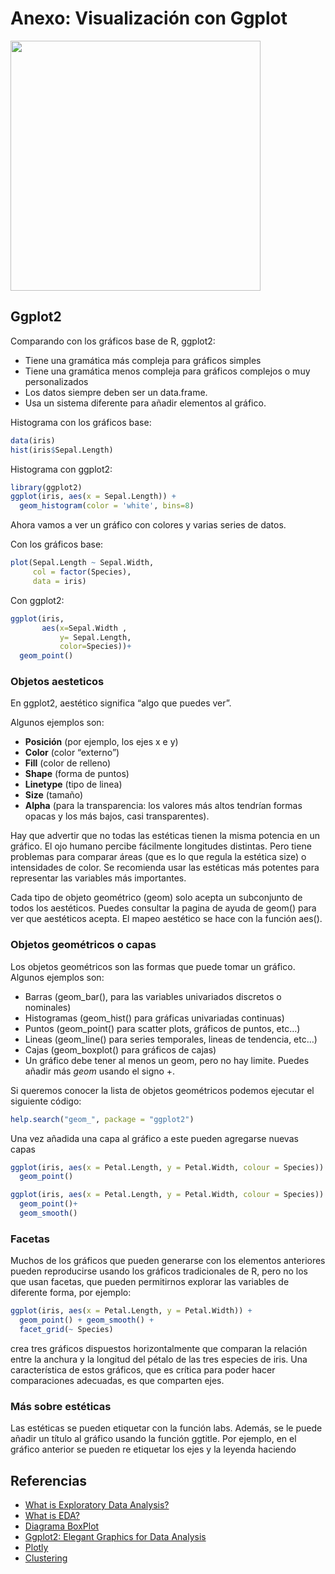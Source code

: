 # Anexo: Visualización con Ggplot

<div class="watermark"><img src="img/header.png" width="400"></div>

## Ggplot2

Comparando con los gráficos base de R, ggplot2:

-   Tiene una gramática más compleja para gráficos simples
-   Tiene una gramática menos compleja para gráficos complejos o muy personalizados
-   Los datos siempre deben ser un data.frame.
-   Usa un sistema diferente para añadir elementos al gráfico.

Histograma con los gráficos base:

```r

data(iris)
hist(iris$Sepal.Length)
```

Histograma con ggplot2:

```r
library(ggplot2)
ggplot(iris, aes(x = Sepal.Length)) +
  geom_histogram(color = 'white', bins=8)
```

Ahora vamos a ver un gráfico con colores y varias series de datos.

Con los gráficos base:

```r
plot(Sepal.Length ~ Sepal.Width,
     col = factor(Species),
     data = iris)

```

Con ggplot2:

```r
ggplot(iris, 
       aes(x=Sepal.Width , 
           y= Sepal.Length,
           color=Species))+
  geom_point()
```

### Objetos aesteticos

En ggplot2, aestético significa "algo que puedes ver".

Algunos ejemplos son:

-   **Posición** (por ejemplo, los ejes x e y)
-   **Color** (color "externo")
-   **Fill** (color de relleno)
-   **Shape** (forma de puntos)
-   **Linetype** (tipo de linea)
-   **Size** (tamaño)
-   **Alpha** (para la transparencia: los valores más altos tendrían formas opacas y los más bajos, casi transparentes).

Hay que advertir que no todas las estéticas tienen la misma potencia en un gráfico. El ojo humano percibe fácilmente longitudes distintas. Pero tiene problemas para comparar áreas (que es lo que regula la estética size) o intensidades de color. Se recomienda usar las estéticas más potentes para representar las variables más importantes.

Cada tipo de objeto geométrico (geom) solo acepta un subconjunto de todos los aestéticos. Puedes consultar la pagina de ayuda de geom() para ver que aestéticos acepta. El mapeo aestético se hace con la función aes().

### Objetos geométricos o capas

Los objetos geométricos son las formas que puede tomar un gráfico. Algunos ejemplos son:

-   Barras (geom_bar(), para las variables univariados discretos o nominales)
-   Histogramas (geom_hist() para gráficas univariadas continuas)
-   Puntos (geom_point() para scatter plots, gráficos de puntos, etc...)
-   Lineas (geom_line() para series temporales, lineas de tendencia, etc...)
-   Cajas (geom_boxplot() para gráficos de cajas)
-   Un gráfico debe tener al menos un geom, pero no hay limite. Puedes añadir más *geom* usando el signo +.

Si queremos conocer la lista de objetos geométricos podemos ejecutar el siguiente código:

```r
help.search("geom_", package = "ggplot2")
```

Una vez añadida una capa al gráfico a este pueden agregarse nuevas capas

```r
ggplot(iris, aes(x = Petal.Length, y = Petal.Width, colour = Species)) + 
  geom_point()
```

```r
ggplot(iris, aes(x = Petal.Length, y = Petal.Width, colour = Species)) + 
  geom_point()+ 
  geom_smooth()
```

### Facetas

Muchos de los gráficos que pueden generarse con los elementos anteriores pueden reproducirse usando los gráficos tradicionales de R, pero no los que usan facetas, que pueden permitirnos explorar las variables de diferente forma, por ejemplo:

```r
ggplot(iris, aes(x = Petal.Length, y = Petal.Width)) + 
  geom_point() + geom_smooth() + 
  facet_grid(~ Species)
```

crea tres gráficos dispuestos horizontalmente que comparan la relación entre la anchura y la longitud del pétalo de las tres especies de iris. Una característica de estos gráficos, que es crítica para poder hacer comparaciones adecuadas, es que comparten ejes.

### Más sobre estéticas

Las estéticas se pueden etiquetar con la función labs. Además, se le puede añadir un título al gráfico usando la función ggtitle. Por ejemplo, en el gráfico anterior se pueden re etiquetar los ejes y la leyenda haciendo


## Referencias

-   [What is Exploratory Data Analysis?](https://towardsdatascience.com/exploratory-data-analysis-8fc1cb20fd15)
-   [What is EDA?](https://www.itl.nist.gov/div898/handbook/eda/section1/eda11.htm)
-   [Diagrama BoxPlot](https://www.pgconocimiento.com/diagrama-boxplot/)
-   [Ggplot2: Elegant Graphics for Data Analysis](https://ggplot2-book.org/)
-   [Plotly](https://plotly.com/r/)
-   [Clustering](https://www.statology.org/hierarchical-clustering-in-r/)

